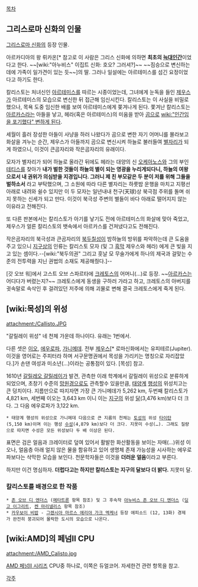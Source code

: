 [[목차]]

== 그리스로마 신화의 인물 ==
[[그리스로마 신화]]의 등장 인물. 

아르카디아의 왕 뤼카온[* 참고로 이 사람은 그리스 신화에 의하면 '''최초의 [[늑대인간]]'''이었다고 한다. ~~[wiki:"아누비스" 이집트 신화: 호오? 그러셔?]~~ ~~짐승으로 변신하는 데에 가족이 일가견이 있는 듯~~]의 딸. 그러나 일설에는 아르테미스를 섬긴 요정이었다고 하기도 한다. 

칼리스토는 처녀신인 [[아르테미스]]를 따르는 시종이었는데, 그녀에게 눈독을 들인 [[제우스]]가 아르테미스의 모습으로 변신한 뒤 접근해 임신시킨다. 칼리스토는 이 사실을 비밀로 했으나, 목욕 도중 임신한 배를 보여 아르테미스에게 쫒겨나게 된다. 쫓겨난 칼리스토는 [[아르카스]]라는 아들을 낳고, 헤라(혹은 아르테미스)의 미움을 받아 [[곰]]으로 [[wiki:"인간임을 포기했다" 변하게 된다]].

세월이 흘러 장성한 아들이 사냥을 하러 나왔다가 곰으로 변한 자기 어머니를 몰라보고 화살을 겨누는 순간, 제우스가 아들까지 곰으로 변신시켜 하늘로 불러들여 [[별자리]]가 되게 하였으니, 이것이 큰곰자리와 작은곰자리의 유래이다.

모자가 별자리가 되어 하늘로 올라간 뒤에도 헤라는 대양의 신 [[오케아노스]]와 그의 부인 [[테티스]]를 찾아가 '''내가 벌한 것들이 하늘의 별이 되는 영광을 누리게되다니, 하늘의 여왕으로서 내 권위가 의심받을 지경입니다. 그러니 제 친 부모같은 두 분이 저를 위해 그들을 벌하소서''' 라고 부탁했으며, 그 소원에 따라 다른 별자리는 하룻밤 운행을 마치고 지평선 아래로 내려와 쉴수 있지만 이 두 모자는 일년내내 천구(天球)상 북극점 주위를 돌며 쉬지 못하는 신세가 되고 만다. 이것이 북극성 주변의 별들이 바다 아래로 떨어지지 않는 이유라고 전해진다.

또 다른 판본에서는 칼리스토가 아기를 낳기도 전에 아르테미스의 화살에 맞아 죽었고, 제우스가 얼른 칼리스토의 뱃속에서 아르카스를 건져냈다고도 전해진다.

작은곰자리의 북극성과 큰곰자리의 [[북두칠성]]이 밤하늘의 방위를 파악하는데 큰 도움을 주고 있으니 [[지구]]상의 인류는 칼리스토 모자 (및 그 [[흑막]] 제우스와 헤라) 에게 큰 빚을 지고 있는 셈이다.--[wiki:"북두의권" 그리고 훗날 모 무술가에게 하나의 제국과 걸맞는 수준의 전투력을 지닌 권법의 소재도 제공해줬다.]--

[갓 오브 워]에서 고스트 오브 스파르타에 [[크레토스]]의 어머니(...)로 등장. ~~[[아르카스]]는 어디다가 버렸는지?~~ 크레토스에게 동생을 구하러 가라고 하고, 크레토스의 아버지를 귓속말로 속삭인 후 걸려있던 저주에 의해 괴물로 변해 결국 크레토스에게 죽게 된다.


== [wiki:목성]의 위성 ==
attachment:/Callisto.JPG

"갈릴레이 위성" 네 천체 가운데 하나이다. 유래는 1번에서. 

다른 셋은 [[이오]], [[에우로파]], [[가니메데]]. 전부 [[제우스]][* 로마신화에서는 유피테르(Jupiter). 이것을 영어로는 주피터라 하며 서구문명권에서 목성을 가리키는 명칭으로 자리잡았다.]가 손댄 여성과 미소년(…)이라는 공통점이 있다. [목성] 참고.

1610년 [[갈릴레오 갈릴레이]]가 발견, 관측한 이래 학계에서 갈릴레이 위성으로 분류하게 되었으며, 초창기 수준의 [[망원경]]으로도 관측할수 있을만큼, [[태양계]] [[행성]]의 위성치고는 큰 덩치이다. 지름만으로 따지자면 가장 큰 가니메데가 5,262 km, 두번째 칼리스토가 4,821 km, 세번째 이오는 3,643 km 이니 이는 [[지구]]의 위성 [[달]](3,476 km)보다 더 크다. 그 다음 에우로파가 3,122 km.

 * 태양계 행성의 위성으로 가니메데 다음으로 큰 지름의 천체는 [[토성]]의 위성 [[타이탄]](5,150 km)이며 이는 행성 [[수성]](4,879 km)보다 더 크다. 지못미 수성(…). 그래도 질량으로 따지면 수성은 모든 위성보다 두 배 이상은 된다.
표면은 검은 얼음과 크레이터로 덮여 있어서 활발한 화산활동을 보이는 자매(…)위성 이오나, 얼음층 아래 얼지 않은 물을 함유하고 있어 생명체 존재 가능성을 시사하는 에우로파보다는 삭막한 모습을 보인다. 천문학자들은 이것을 '''더러운 얼음'''이라고 부른다.

하지만 이건 명심하자. '''더럽다고는 하지만 칼리스토는 지구의 달보다 더 밝다.''' 지못미 달.


=== 칼리스토를 배경으로 한 작품 ===
 * [[존 오브 디 엔더스]] ([[메타트론]] 항목 참조) 및 그 후속작 [[아누비스 존 오브 디 엔더스]] ([[딩고 이그리트]], [[켄 마리넬리스]] 항목 참조)
 * [[카우보이 비밥]] - [[그렌시아 마르스 에리야 가크 엑케너]] 등장 에피소드 (12, 13화) 경제가 완전히 붕괴되어 몰락한 도시의 모습으로 나온다.



== [wiki:AMD]의 페넘Ⅱ CPU ==
attachment:/AMD_Calisto.jpg

[[AMD 페넘II 시리즈]] CPU중 하나로, 이쪽은 듀얼코어.
자세한건 관련 항목을 참고.

[[각주]]
